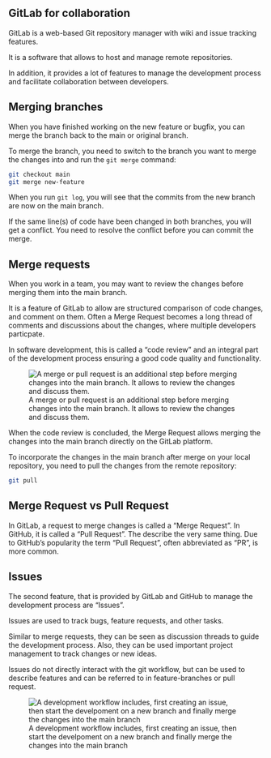 ## GitLab for collaboration

GitLab is a web-based Git repository manager with wiki and issue tracking features.

It is a software that allows to host and manage remote repositories. 

In addition, it provides a lot of features to manage the development process and facilitate collaboration between developers.



## Merging branches

When you have finished working on the new feature or bugfix, you can merge the branch back to the main or original branch.

To merge the branch, you need to switch to the branch you want to merge the changes into and run the `git merge` command:

```bash
git checkout main
git merge new-feature
```

When you run `git log`, you will see that the commits from the new branch are now on the main branch.

If the same line(s) of code have been changed in both branches, you will get a conflict. You need to resolve the conflict before you can commit the merge.


## Merge requests

When you work in a team, you may want to review the changes before merging them into the main branch.

It is a feature of GitLab to allow are structured comparison of code changes, and comment on them. Often a Merge Request becomes a long thread of comments and discussions about the changes, where multiple developers particpate. 

In software development, this is called a "code review" and an integral part of the development process ensuring a good code quality and functionality.

![A merge or pull request is an additional step before merging changes into the main branch. It allows to review the changes and discuss them. ](../images/git-branches-mergerequest.png)

When the code review is concluded, the Merge Request allows merging the changes into the main branch directly on the GitLab platform. 

To incorporate the changes in the main branch after merge on your local repository, you need to pull the changes from the remote repository:

```bash
git pull
```



::: {.callout-note}

## Merge Request vs Pull Request

In GitLab, a request to merge changes is called a "Merge Request". In GitHub, it is called a "Pull Request". The describe the very same thing. Due to GitHub's popularity the term "Pull Request", often abbreviated as "PR", is more common.

:::


## Issues

The second feature, that is provided by GitLab and GitHub to manage the development process are "Issues".

Issues are used to track bugs, feature requests, and other tasks. 

Similar to merge requests, they can be seen as discussion threads to guide the development process. Also, they can be used important project management to track changes or new ideas. 

Issues do not directly interact with the git workflow, but can be used to describe features and can be referred to in feature-branches or pull request. 


![A development workflow includes, first creating an issue, then start the develpoment on a new branch and finally merge the changes into the main branch](../images/git-branches-issue_mergerequest.png)





